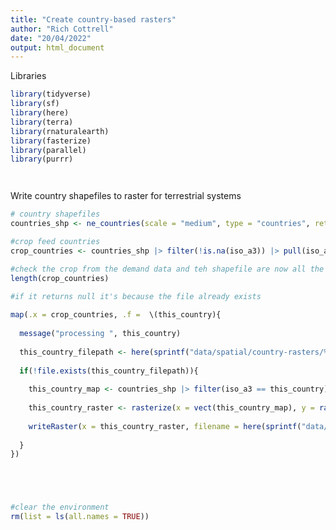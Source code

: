 ```yaml
---
title: "Create country-based rasters"
author: "Rich Cottrell"
date: "20/04/2022"
output: html_document
---
```

Libraries
```r
library(tidyverse)
library(sf)
library(here)
library(terra)
library(rnaturalearth)
library(fasterize)
library(parallel)
library(purrr)




```


Write country shapefiles to raster for terrestrial systems

```r

# country shapefiles
countries_shp <- ne_countries(scale = "medium", type = "countries", returnclass = "sf")

#crop feed countries
crop_countries <- countries_shp |> filter(!is.na(iso_a3)) |> pull(iso_a3) |> unique()

#check the crop from the demand data and teh shapefile are now all the same
length(crop_countries)
  
#if it returns null it's because the file already exists

map(.x = crop_countries, .f =  \(this_country){
  
  message("processing ", this_country)
  
  this_country_filepath <- here(sprintf("data/spatial/country-rasters/%s.tif", this_country))
  
  if(!file.exists(this_country_filepath)){
    
    this_country_map <- countries_shp |> filter(iso_a3 == this_country) |> mutate(iso_n3 = as.double(iso_n3))
    
    this_country_raster <- rasterize(x = vect(this_country_map), y = rast(res=0.5, crs = "EPSG:4326"))
    
    writeRaster(x = this_country_raster, filename = here(sprintf("data/spatial/country-rasters/%s.tif", this_country)), overwrite=TRUE)
    
  }
})





#clear the environment
rm(list = ls(all.names = TRUE))
```

